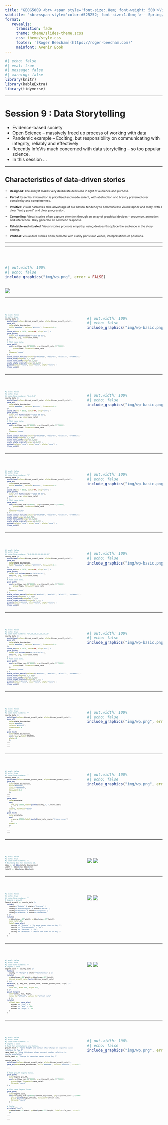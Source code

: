 ```yaml
---
title: "GEOG5009 <br> <span style='font-size:.8em; font-weight: 500'>Visualization for</span> <br> <span style='font-size:.8em; font-weight: 500'>Geographic Data Science</span>"
subtitle: "<br><span style='color:#525252; font-size:1.0em;'>-- Spring/Summer 2024</span>"
format: 
   revealjs:
     transition: fade
     theme: theme/slides-theme.scss
     css: theme/style.css
     footer: '[Roger Beecham](https://roger-beecham.com)'
     mainfont: Avenir Book
---
```



```r
#| echo: false
#| eval: true
#| message: false
#| warning: false
library(knitr)
library(kableExtra)
library(tidyverse)
```

---

# Session 9 : Data Storytelling

::: {.notes}
* Evidence-based society
* Open Science -- massively freed up process of working with data
* Pandemic example -- Exciting, but responsibility on communicating with integrity, reliably and effectively
* Recently InfoVis much concerned with data storytelling -- so too popular science.
* In this session ...
:::


---

## Characteristics of data-driven stories

<div style="font-size:0.65em;">

::: {.fragment}

* **Designed**: The analyst makes very deliberate decisions in light of audience and purpose.

:::


::: {.fragment}

* **Partial**: Essential information is prioritised and made salient, with abstraction and brevity preferred over complexity and completeness.

:::

::: {.fragment}

* **Intuitive**: Visual narratives take advantage of our natural tendency to communicate via metaphor and story, with a clear "entry point" and clear progression.

:::

::: {.fragment}

* **Compelling**: Visual stories often capture attention through an array of graphical devices -- sequence, animation and interaction. They generate an aesthetic response.

:::

::: {.fragment}

* **Relatable and situated**: Visual stories promote empathy, using devices that place the audience in the story setting.

:::

::: {.fragment}

* **Political**: Visual data stories often promote with clarity particular voices, interpretations or positions.

:::

</div>

---


---

<br>

::: {.column width="80%"}

```r
#| out.width: 100%
#| echo: false
include_graphics("img/wp.png", error = FALSE)
```

:::

![](img/wp.png)

---


<br>

:::{.columns}

::: {.column width="50%"}

<div style="font-size:0.45em;"> 

```r
#| eval: false
#| echo: true
county_data |> 
  ggplot(aes(colour=binned_growth_rate, alpha=binned_growth_rate))+
  geom_sf(
    data=state_boundaries, 
    fill="#eeeeee", colour="#ffffff", linewidth=0.4
  )+ 
  coord_sf(crs = 5070, datum=NA, clip="off") +
  geom_point(
    data=.%>% filter(date=="2020-05-03"), 
    aes(x=x, y=y, size=case_rate)
  ) +
  # Plot case data.
  geom_path(
    aes(x=x+((day_num-1)*6000), y=y+((growth_rate-1)*50000), 
        group=fips, linewidth=case_rate
    ),
    lineend="round"
  ) +
  scale_colour_manual(values=c("#fa9fb5", "#dd3497", "#7a0177", "#49006a")) +
  scale_size(range=c(.1,1.5))+
  scale_linewidth(range=c(.3,3))+
  scale_alpha_ordinal(range=c(.2,1)) +
  guides(colour="none", size="none", alpha="none") +
  theme_void()
```

</div>

:::

::: {.column width="50%"}

```r
#| out.width: 100%
#| echo: false
include_graphics("img/wp-basic.png", error = FALSE)
```

:::

:::


---


<br>

:::{.columns}

::: {.column width="50%"}

<div style="font-size:0.45em;"> 

```r
#| eval: false
#| echo: true
#| code-line-numbers: "3,4,5,6"
county_data |> 
  ggplot(aes(colour=binned_growth_rate, alpha=binned_growth_rate))+
  geom_sf(
    data=state_boundaries, 
    fill="#eeeeee", colour="#ffffff", linewidth=0.4
  )+ 
  coord_sf(crs = 5070, datum=NA, clip="off") +
  geom_point(
    data=.%>% filter(date=="2020-05-03"), 
    aes(x=x, y=y, size=case_rate)
  ) +
  # Plot case data.
  geom_path(
    aes(x=x+((day_num-1)*6000), y=y+((growth_rate-1)*50000), 
        group=fips, linewidth=case_rate
    ),
    lineend="round"
  ) +
  scale_colour_manual(values=c("#fa9fb5", "#dd3497", "#7a0177", "#49006a")) +
  scale_size(range=c(.1,1.5))+
  scale_linewidth(range=c(.3,3))+
  scale_alpha_ordinal(range=c(.2,1)) +
  guides(colour="none", size="none", alpha="none") +
  theme_void()
```

</div>

:::

::: {.column width="50%"}

```r
#| out.width: 100%
#| echo: false
include_graphics("img/wp-basic.png", error = FALSE)
```

:::

:::

---

<br>

:::{.columns}

::: {.column width="50%"}

<div style="font-size:0.45em;"> 

```r
#| eval: false
#| echo: true
#| code-line-numbers: "7"
county_data |> 
  ggplot(aes(colour=binned_growth_rate, alpha=binned_growth_rate))+
  geom_sf(
    data=state_boundaries, 
    fill="#eeeeee", colour="#ffffff", linewidth=0.4
  )+ 
  coord_sf(crs = 5070, datum=NA, clip="off") +
  geom_point(
    data=.%>% filter(date=="2020-05-03"), 
    aes(x=x, y=y, size=case_rate)
  ) +
  # Plot case data.
  geom_path(
    aes(x=x+((day_num-1)*6000), y=y+((growth_rate-1)*50000), 
        group=fips, linewidth=case_rate
    ),
    lineend="round"
  ) +
  scale_colour_manual(values=c("#fa9fb5", "#dd3497", "#7a0177", "#49006a")) +
  scale_size(range=c(.1,1.5))+
  scale_linewidth(range=c(.3,3))+
  scale_alpha_ordinal(range=c(.2,1)) +
  guides(colour="none", size="none", alpha="none") +
  theme_void()
```

</div>

:::

::: {.column width="50%"}

```r
#| out.width: 100%
#| echo: false
include_graphics("img/wp-basic.png", error = FALSE)
```

:::

:::

---

<br>

:::{.columns}

::: {.column width="50%"}

<div style="font-size:0.45em;"> 

```r
#| eval: false
#| echo: true
#| code-line-numbers: "8,9,10,11,12,21,22,23"
county_data |> 
  ggplot(aes(colour=binned_growth_rate, alpha=binned_growth_rate))+
  geom_sf(
    data=state_boundaries, 
    fill="#eeeeee", colour="#ffffff", linewidth=0.4
  )+ 
  coord_sf(crs = 5070, datum=NA, clip="off") +
  geom_point(
    data=.%>% filter(date=="2020-05-03"), 
    aes(x=x, y=y, size=case_rate)
  ) +
  # Plot case data.
  geom_path(
    aes(x=x+((day_num-1)*6000), y=y+((growth_rate-1)*50000), 
        group=fips, linewidth=case_rate
    ),
    lineend="round"
  ) +
  scale_colour_manual(values=c("#fa9fb5", "#dd3497", "#7a0177", "#49006a")) +
  scale_size(range=c(.1,1.5))+
  scale_linewidth(range=c(.3,3))+
  scale_alpha_ordinal(range=c(.2,1)) +
  guides(colour="none", size="none", alpha="none") +
  theme_void()
```

</div>

:::

::: {.column width="50%"}

```r
#| out.width: 100%
#| echo: false
include_graphics("img/wp-basic.png", error = FALSE)
```

:::

:::

---

<br>

:::{.columns}

::: {.column width="50%"}

<div style="font-size:0.45em;"> 

```r
#| eval: false
#| echo: true
#| code-line-numbers: "14,15,16,17,18,19,20"
county_data |> 
  ggplot(aes(colour=binned_growth_rate, alpha=binned_growth_rate))+
  geom_sf(
    data=state_boundaries, 
    fill="#eeeeee", colour="#ffffff", linewidth=0.4
  )+ 
  coord_sf(crs = 5070, datum=NA, clip="off") +
  geom_point(
    data=.%>% filter(date=="2020-05-03"), 
    aes(x=x, y=y, size=case_rate)
  ) +
  # Plot case data.
  geom_path(
    aes(x=x+((day_num-1)*6000), y=y+((growth_rate-1)*50000), 
        group=fips, linewidth=case_rate
    ),
    lineend="round"
  ) +
  scale_colour_manual(values=c("#fa9fb5", "#dd3497", "#7a0177", "#49006a")) +
  scale_size(range=c(.1,1.5))+
  scale_linewidth(range=c(.3,3))+
  scale_alpha_ordinal(range=c(.2,1)) +
  guides(colour="none", size="none", alpha="none") +
  theme_void()
```

</div>

:::

::: {.column width="50%"}

```r
#| out.width: 100%
#| echo: false
include_graphics("img/wp-basic.png", error = FALSE)
```

:::

:::

---


<br>

:::{.columns}

::: {.column width="50%"}

<div style="font-size:0.45em;"> 

```r
#| eval: false
#| echo: true
#| code-line-numbers: ""
county_data |>
  gplot(aes(colour=binned_growth_rate, alpha=binned_growth_rate))+
  geom_sf(
    data=state_boundaries, 
    fill="#eeeeee", 
    colour="#ffffff", 
    linewidth=0.4
    )+
  geom_text(
    data=state_boundaries, 
    aes(x=x,y=y,label=STUSPS), 
    alpha=.8
    )+
  ...
  ...
  ...
```

</div>

:::

::: {.column width="50%"}

```r
#| out.width: 100%
#| echo: false
include_graphics("img/wp.png", error = FALSE)
```

:::

:::

---



<br>

:::{.columns}

::: {.column width="50%"}

<div style="font-size:0.45em;"> 

```r
#| eval: false
#| echo: true
#| code-line-numbers: ""
county_data |> 
  gplot(aes(colour=binned_growth_rate, alpha=binned_growth_rate))+
  geom_sf(
    data=state_boundaries, 
    fill="#eeeeee", 
    colour="#ffffff", 
    linewidth=0.4
    )+ 
  ...
  ...
  geom_text(
    data=annotate, 
    aes(
      x=x,y=y-20000,label=paste0(county,", ",state_abbr)
      ), 
    size=3, fontface="bold"
    )+
  geom_text(
    data=annotate, 
    aes(
      x=x,y=y-65000,label=paste0(end_rate_round,"X more cases")
      ), 
    size=2.5
    )+
  ...
  ...
  ...
```

</div>

:::

::: {.column width="50%"}

```r
#| out.width: 100%
#| echo: false
include_graphics("img/wp.png", error = FALSE)
```

:::

:::

---


<br>

:::{.columns}

::: {.column width="50%"}

<div style="font-size:0.45em;"> 

```r
#| eval: false
#| echo: true
#| code-line-numbers: ""
# Bounding box for mainland US.
bbox <- st_bbox(state_boundaries)
width <- bbox$xmax-bbox$xmin
height <- bbox$ymax-bbox$ymin
```

</div>

:::

::: {.column width="50%"}
![](img/wp-legend-growth.png)
![](img/wp-legend-case.png)
:::

:::

---


<br>

:::{.columns}

::: {.column width="50%"}

<div style="font-size:0.45em;"> 

```r
#| eval: false
#| echo: true
#| code-line-numbers: ""
# Legend : growth
legend_growth <- county_data |>
  filter(
    county=="Dubois" & state=="Indiana" |
    county=="Androscoggin" & state=="Maine" |
    county=="Fairfax" & state=="Virginia" |
    county=="Bledsoe" & state=="Tennessee"
  ) |>
  mutate(
    x=bbox$xmax-.25*width, y=bbox$ymax+.05*height,
    case_rate=.01,
    label=case_when(
      county == "Dubois" ~ "7x more cases than on May 3",
      county == "Androscoggin" ~ "4x",
      county == "Fairfax" ~ "2x",
      county == "Bledsoe" ~ "About the same as on May 3"
    )
  )
```

</div>

:::

::: {.column width="50%"}
![](img/wp-legend-growth.png)
![](img/wp-legend-case.png)
:::

:::

---


<br>

:::{.columns}

::: {.column width="50%"}

<div style="font-size:0.45em;"> 

```r
#| eval: false
#| echo: true
#| code-line-numbers: ""
# Legend : case
legend_case <- county_data |>
  filter(
    county == "Kings" & state=="California" ) |>
  mutate(
    x=bbox$xmax-.88*width,y=bbox$ymax+.05*height,
    binned_growth_rate=factor(binned_growth_rate)
  ) %>%
  select(x, y, day_num, growth_rate, binned_growth_rate, fips) |>
  mutate(
    low=.001, mid=.009, high=.015,
  ) |>
  pivot_longer(
    cols=c(low, mid, high), 
    names_to="offset", values_to="offset_rate"
    ) |>
  mutate(
    offset_day= case_when(
      offset == "low" ~ 0,
      offset == "mid" ~ .04,
      offset == "high" ~ .08
    )
  )
```

</div>

:::

::: {.column width="50%"}
![](img/wp-legend-growth.png)
![](img/wp-legend-case.png)
:::

:::

---


<br>

:::{.columns}

::: {.column width="50%"}

<div style="font-size:0.45em;"> 

```r
#| eval: false
#| echo: true
#| code-line-numbers: ""
# Legend : case
# Text for annotations and titles.
growth_text <- "Line height and colour show change in reported cases 
relative to May 3"
case_text <- "Line thickness shows current number relative to 
county population"
title_text <- "Change in reported cases since May 3"

county_data |>
  gplot(aes(colour=binned_growth_rate, alpha=binned_growth_rate))+
  geom_sf(data=state_boundaries, fill="#eeeeee", colour="#bcbcbc", size=0.2)+
  ...
  ...
  ...
  # Plot growth legend lines.
  geom_path(
    data=legend_growth,
    aes(x=x+((day_num-1)*6000), y=y+((growth_rate-1)*50000),
      group=fips, linewidth=case_rate), 
      lineend="round"
  ) +
  
  # Plot case legend lines.
  geom_path(
    data=legend_case,
    aes(x=x+((day_num-1)*6000)+offset_day*width, y=y+((growth_rate-1)*50000),
      group=paste0(fips,offset), linewidth=offset_rate, 
      lineend="round"
    ) +
  
  # Title.
  annotate("text", 
    x=bbox$xmax-.5*width, y=bbox$ymax+.15*height, label=title_text, size=5
    )+
  ...
  ...
  ...


```

</div>

:::

::: {.column width="50%"}

```r
#| out.width: 100%
#| echo: false
include_graphics("img/wp.png", error = FALSE)
```

:::

:::